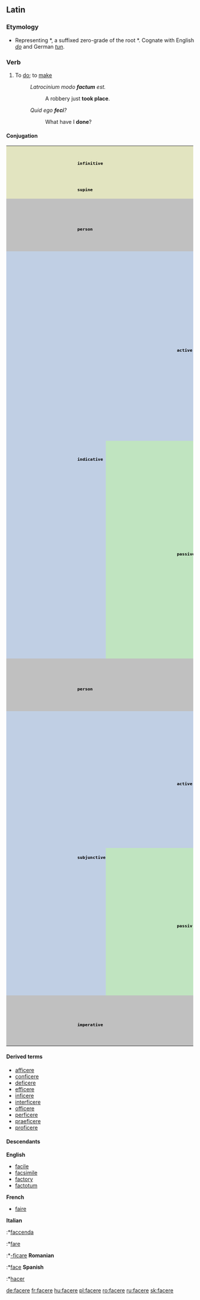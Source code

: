 ==Latin==

===Etymology===
*Representing {{PIE.|la}} *{{term||dʰh₁-k-}}, a suffixed zero-grade of the root *{{term||dʰeh₁-|put, arrange}}. Cognate with English ''[[do]]'' and German ''[[tun]]''.

===Verb===
{{la-verb|facio|faciō|facere|facere|feci|fēcī|factum|factum}}
#To [[do]]; to [[make]]
#:''Latrocinium modo '''factum''' est.'' 
#:: A robbery just '''took place'''.
#: ''Quid ego '''feci'''?'' 
#:: What have I '''done'''?

====Conjugation====
<table border="0" cellpadding="0" class="MsoNormalTable" 
            style="width: 98.74%; mso-cellspacing: 1.5pt; background: #F0F0F0; mso-yfti-tbllook: 1184" 
            width="98%">
            <tr style="mso-yfti-irow:0;mso-yfti-firstrow:yes">
                <td colspan="4" 
                    style="width: 40.58%; background: #E2E4C0; padding: .75pt .75pt .75pt .75pt" 
                    width="40%">
                    <p align="center" class="MsoNormal" style="margin-bottom:0cm;margin-bottom:.0001pt;
  text-align:center;line-height:normal">
                        <b>
                        <span style="font-size:10.0pt;
  font-family:&quot;Arial&quot;,&quot;sans-serif&quot;;mso-fareast-font-family:&quot;Times New Roman&quot;;
  color:black;mso-fareast-language:SV">infinitive</span></b></p>
                </td>
                <td colspan="5" style="width:58.6%;padding:.75pt .75pt .75pt .75pt" width="58%">
                    <p class="MsoNormal" style="margin-bottom:0cm;margin-bottom:.0001pt;line-height:
  normal">
                        <span style="font-size:10.0pt;font-family:&quot;Arial&quot;,&quot;sans-serif&quot;;
  mso-fareast-font-family:&quot;Times New Roman&quot;;color:black;mso-fareast-language:
  SV">facere</span></p>
                </td>
            </tr>
            <tr style="mso-yfti-irow:1">
                <td colspan="4" 
                    style="width: 40.58%; background: #E2E4C0; padding: .75pt .75pt .75pt .75pt" 
                    width="40%">
                    <p align="center" class="MsoNormal" style="margin-bottom:0cm;margin-bottom:.0001pt;
  text-align:center;line-height:normal">
                        <b>
                        <span style="font-size:10.0pt;
  font-family:&quot;Arial&quot;,&quot;sans-serif&quot;;mso-fareast-font-family:&quot;Times New Roman&quot;;
  color:black;mso-fareast-language:SV">supine</span></b></p>
                </td>
                <td colspan="5" style="width:58.6%;padding:.75pt .75pt .75pt .75pt" width="58%">
                    <p class="MsoNormal" style="margin-bottom:0cm;margin-bottom:.0001pt;line-height:
  normal">
                        <span style="font-size:10.0pt;font-family:&quot;Arial&quot;,&quot;sans-serif&quot;;
  mso-fareast-font-family:&quot;Times New Roman&quot;;color:black;mso-fareast-language:
  SV"><a href="http://en.wiktionary.org/wiki/facendo" title="facendo">
                        <span style="mso-bidi-font-size:11.0pt;color:#002BB8;text-decoration:none;
  text-underline:none">factum</span></a></span></p>
                </td>
            </tr>
            <tr style="mso-yfti-irow:2">
                <td colspan="3" rowspan="2" 
                    style="width: 31.94%; background: silver; padding: .75pt .75pt .75pt .75pt" 
                    width="31%">
                    <p align="center" class="MsoNormal" style="margin-bottom:0cm;margin-bottom:.0001pt;
  text-align:center;line-height:normal">
                        <b>
                        <span style="font-size:10.0pt;
  font-family:&quot;Arial&quot;,&quot;sans-serif&quot;;mso-fareast-font-family:&quot;Times New Roman&quot;;
  color:black;mso-fareast-language:SV">person</span></b></p>
                </td>
                <td colspan="3" 
                    style="width: 30.64%; background: silver; padding: .75pt .75pt .75pt .75pt" 
                    width="30%">
                    <p align="center" class="MsoNormal" style="margin-bottom:0cm;margin-bottom:.0001pt;
  text-align:center;line-height:normal">
                        <b>
                        <span style="font-size:10.0pt;
  font-family:&quot;Arial&quot;,&quot;sans-serif&quot;;mso-fareast-font-family:&quot;Times New Roman&quot;;
  color:black;mso-fareast-language:SV">singular</span></b></p>
                </td>
                <td colspan="3" 
                    style="width: 36.32%; background: silver; padding: .75pt .75pt .75pt .75pt" 
                    width="36%">
                    <p align="center" class="MsoNormal" style="margin-bottom:0cm;margin-bottom:.0001pt;
  text-align:center;line-height:normal">
                        <b>
                        <span style="font-size:10.0pt;
  font-family:&quot;Arial&quot;,&quot;sans-serif&quot;;mso-fareast-font-family:&quot;Times New Roman&quot;;
  color:black;mso-fareast-language:SV">plural</span></b></p>
                </td>
            </tr>
            <tr style="mso-yfti-irow:3">
                <td style="width: 8.38%; background: silver; padding: .75pt .75pt .75pt .75pt" 
                    width="8%">
                    <p align="center" class="MsoNormal" style="margin-bottom:0cm;margin-bottom:.0001pt;
  text-align:center;line-height:normal">
                        <b>
                        <span style="font-size:10.0pt;
  font-family:&quot;Arial&quot;,&quot;sans-serif&quot;;mso-fareast-font-family:&quot;Times New Roman&quot;;
  color:black;mso-fareast-language:SV">first</span></b></p>
                </td>
                <td style="width: 9.86%; background: silver; padding: .75pt .75pt .75pt .75pt" 
                    width="9%">
                    <p align="center" class="MsoNormal" style="margin-bottom:0cm;margin-bottom:.0001pt;
  text-align:center;line-height:normal">
                        <b>
                        <span style="font-size:10.0pt;
  font-family:&quot;Arial&quot;,&quot;sans-serif&quot;;mso-fareast-font-family:&quot;Times New Roman&quot;;
  color:black;mso-fareast-language:SV">second</span></b></p>
                </td>
                <td style="width: 11.86%; background: silver; padding: .75pt .75pt .75pt .75pt" 
                    width="11%">
                    <p align="center" class="MsoNormal" style="margin-bottom:0cm;margin-bottom:.0001pt;
  text-align:center;line-height:normal">
                        <b>
                        <span style="font-size:10.0pt;
  font-family:&quot;Arial&quot;,&quot;sans-serif&quot;;mso-fareast-font-family:&quot;Times New Roman&quot;;
  color:black;mso-fareast-language:SV">third</span></b></p>
                </td>
                <td style="width: 9.56%; background: silver; padding: .75pt .75pt .75pt .75pt" 
                    width="9%">
                    <p align="center" class="MsoNormal" style="margin-bottom:0cm;margin-bottom:.0001pt;
  text-align:center;line-height:normal">
                        <b>
                        <span style="font-size:10.0pt;
  font-family:&quot;Arial&quot;,&quot;sans-serif&quot;;mso-fareast-font-family:&quot;Times New Roman&quot;;
  color:black;mso-fareast-language:SV">first</span></b></p>
                </td>
                <td style="width: 9.56%; background: silver; padding: .75pt .75pt .75pt .75pt" 
                    width="9%">
                    <p align="center" class="MsoNormal" style="margin-bottom:0cm;margin-bottom:.0001pt;
  text-align:center;line-height:normal">
                        <b>
                        <span style="font-size:10.0pt;
  font-family:&quot;Arial&quot;,&quot;sans-serif&quot;;mso-fareast-font-family:&quot;Times New Roman&quot;;
  color:black;mso-fareast-language:SV">second</span></b></p>
                </td>
                <td style="width: 16.64%; background: silver; padding: .75pt .75pt .75pt .75pt" 
                    width="16%">
                    <p align="center" class="MsoNormal" style="margin-bottom:0cm;margin-bottom:.0001pt;
  text-align:center;line-height:normal">
                        <b>
                        <span style="font-size:10.0pt;
  font-family:&quot;Arial&quot;,&quot;sans-serif&quot;;mso-fareast-font-family:&quot;Times New Roman&quot;;
  color:black;mso-fareast-language:SV">third</span></b></p>
                </td>
            </tr>
            <tr style="mso-yfti-irow:4">
                <td rowspan="14" 
                    style="width: 10.38%; background: #C0CFE4; padding: .75pt .75pt .75pt .75pt" 
                    width="10%">
                    <p align="center" class="MsoNormal" style="margin-bottom:0cm;margin-bottom:.0001pt;
  text-align:center;line-height:normal">
                        <b>
                        <span style="font-size:10.0pt;
  font-family:&quot;Arial&quot;,&quot;sans-serif&quot;;mso-fareast-font-family:&quot;Times New Roman&quot;;
  color:black;mso-fareast-language:SV">indicative</span></b></p>
                </td>
                <td rowspan="7" 
                    style="width: 6.94%; background: #C0CFE4; padding: .75pt .75pt .75pt .75pt" 
                    width="6%">
                    <p align="center" class="MsoNormal" style="margin-bottom:0cm;margin-bottom:.0001pt;
  text-align:center;line-height:normal">
                        <b>
                        <span style="font-size:10.0pt;
  font-family:&quot;Arial&quot;,&quot;sans-serif&quot;;mso-fareast-font-family:&quot;Times New Roman&quot;;
  color:black;mso-fareast-language:SV">active</span></b></p>
                </td>
                <td style="width: 14.08%; background: #C0CFE4; padding: .75pt .75pt .75pt .75pt" 
                    width="14%">
                </td>
                <td style="width: 8.38%; background: #C0CFE4; padding: .75pt .75pt .75pt .75pt" 
                    width="8%">
                    <p align="center" class="MsoNormal" style="margin-bottom:0cm;margin-bottom:.0001pt;
  text-align:center;line-height:normal">
                        <b>
                        <span style="font-size:10.0pt;
  font-family:&quot;Arial&quot;,&quot;sans-serif&quot;;mso-fareast-font-family:&quot;Times New Roman&quot;;
  color:black;mso-fareast-language:SV">ego</span></b></p>
                </td>
                <td style="width: 9.86%; background: #C0CFE4; padding: .75pt .75pt .75pt .75pt" 
                    width="9%">
                    <p align="center" class="MsoNormal" style="margin-bottom:0cm;margin-bottom:.0001pt;
  text-align:center;line-height:normal">
                        <b>
                        <span style="font-size:10.0pt;
  font-family:&quot;Arial&quot;,&quot;sans-serif&quot;;mso-fareast-font-family:&quot;Times New Roman&quot;;
  color:black;mso-fareast-language:SV">tu</span></b></p>
                </td>
                <td style="width: 11.86%; background: #C0CFE4; padding: .75pt .75pt .75pt .75pt" 
                    width="11%">
                    <p align="center" class="MsoNormal" style="margin-bottom:0cm;margin-bottom:.0001pt;
  text-align:center;line-height:normal">
                        <b>
                        <span style="font-size:10.0pt;
  font-family:&quot;Arial&quot;,&quot;sans-serif&quot;;mso-fareast-font-family:&quot;Times New Roman&quot;;
  color:black;mso-fareast-language:SV">ille, illa, illud</span></b></p>
                </td>
                <td style="width: 9.56%; background: #C0CFE4; padding: .75pt .75pt .75pt .75pt" 
                    width="9%">
                    <p align="center" class="MsoNormal" style="margin-bottom:0cm;margin-bottom:.0001pt;
  text-align:center;line-height:normal">
                        <b>
                        <span style="font-size:10.0pt;
  font-family:&quot;Arial&quot;,&quot;sans-serif&quot;;mso-fareast-font-family:&quot;Times New Roman&quot;;
  color:black;mso-fareast-language:SV">nos</span></b></p>
                </td>
                <td style="background: #C0CFE4; padding: .75pt .75pt .75pt .75pt">
                    <p align="center" class="MsoNormal" style="margin-bottom:0cm;margin-bottom:.0001pt;
  text-align:center;line-height:normal">
                        <b>
                        <span style="font-size:10.0pt;
  font-family:&quot;Arial&quot;,&quot;sans-serif&quot;;mso-fareast-font-family:&quot;Times New Roman&quot;;
  color:black;mso-fareast-language:SV">vos</span></b></p>
                </td>
                <td style="background: #C0CFE4; padding: .75pt .75pt .75pt .75pt">
                    <p align="center" class="MsoNormal" style="margin-bottom:0cm;margin-bottom:.0001pt;
  text-align:center;line-height:normal">
                        <b style="mso-bidi-font-weight:normal">
                        <span style="font-size:10.0pt;font-family:&quot;Arial&quot;,&quot;sans-serif&quot;;color:black">
                        illī</span></b><b><span style="font-size:10.0pt;font-family:&quot;Arial&quot;,&quot;sans-serif&quot;;mso-fareast-font-family:
  &quot;Times New Roman&quot;;color:black;mso-fareast-language:SV">, illae, illa</span></b></p>
                </td>
            </tr>
            <tr style="mso-yfti-irow:5;height:36.0pt">
                <td style="width: 14.08%; background: #C0CFE4; padding: .75pt .75pt .75pt .75pt; height: 36.0pt" 
                    width="14%">
                    <p align="center" class="MsoNormal" style="margin-bottom:0cm;margin-bottom:.0001pt;
  text-align:center;line-height:normal">
                        <b>
                        <span style="font-size:10.0pt;
  font-family:&quot;Arial&quot;,&quot;sans-serif&quot;;mso-fareast-font-family:&quot;Times New Roman&quot;;
  color:black;mso-fareast-language:SV">present</span></b></p>
                </td>
                <td style="width:8.38%;padding:.75pt .75pt .75pt .75pt;height:
  36.0pt" width="8%">
                    <p class="MsoNormal">
                        <span style="font-size:10.0pt;line-height:115%;font-family:
  &quot;Arial&quot;,&quot;sans-serif&quot;;color:black">faciō</span></p>
                </td>
                <td style="width:9.86%;padding:.75pt .75pt .75pt .75pt;height:
  36.0pt" width="9%">
                    <p class="MsoNormal">
                        <span style="font-size:10.0pt;line-height:115%;font-family:
  &quot;Arial&quot;,&quot;sans-serif&quot;;color:black">facis</span></p>
                </td>
                <td style="width:11.86%;padding:.75pt .75pt .75pt .75pt;
  height:36.0pt" width="11%">
                    <p class="MsoNormal">
                        <span style="font-size:10.0pt;line-height:115%;font-family:
  &quot;Arial&quot;,&quot;sans-serif&quot;;color:black">facit</span></p>
                </td>
                <td style="width:9.56%;padding:.75pt .75pt .75pt .75pt;height:
  36.0pt" width="9%">
                    <p class="MsoNormal">
                        <span style="font-size:10.0pt;line-height:115%;font-family:
  &quot;Arial&quot;,&quot;sans-serif&quot;;color:black">facimus</span></p>
                </td>
                <td style="padding:.75pt .75pt .75pt .75pt;height:36.0pt">
                    <p class="MsoNormal">
                        <span style="font-size:10.0pt;line-height:115%;font-family:
  &quot;Arial&quot;,&quot;sans-serif&quot;;color:black">facitis</span></p>
                </td>
                <td style="padding:.75pt .75pt .75pt .75pt;height:36.0pt">
                    <p class="MsoNormal">
                        <span style="font-size:10.0pt;line-height:115%;font-family:
  &quot;Arial&quot;,&quot;sans-serif&quot;;color:black">faciunt</span></p>
                </td>
            </tr>
            <tr style="mso-yfti-irow:6;height:36.0pt">
                <td style="width: 14.08%; background: #C0CFE4; padding: .75pt .75pt .75pt .75pt; height: 36.0pt" 
                    width="14%">
                    <p align="center" class="MsoNormal" style="margin-bottom:0cm;margin-bottom:.0001pt;
  text-align:center;line-height:normal">
                        <b>
                        <span style="font-size:10.0pt;
  font-family:&quot;Arial&quot;,&quot;sans-serif&quot;;mso-fareast-font-family:&quot;Times New Roman&quot;;
  color:black;mso-fareast-language:SV">future</span></b></p>
                </td>
                <td style="width:8.38%;padding:.75pt .75pt .75pt .75pt;height:
  36.0pt" width="8%">
                    <p class="MsoNormal">
                        <span style="font-size:10.0pt;line-height:115%;font-family:
  &quot;Arial&quot;,&quot;sans-serif&quot;;color:black">faciam</span></p>
                </td>
                <td style="width:9.86%;padding:.75pt .75pt .75pt .75pt;height:
  36.0pt" width="9%">
                    <p class="MsoNormal">
                        <span style="font-size:10.0pt;line-height:115%;font-family:
  &quot;Arial&quot;,&quot;sans-serif&quot;;color:black">faciēs</span></p>
                </td>
                <td style="width:11.86%;padding:.75pt .75pt .75pt .75pt;
  height:36.0pt" width="11%">
                    <p class="MsoNormal">
                        <span style="font-size:10.0pt;line-height:115%;font-family:
  &quot;Arial&quot;,&quot;sans-serif&quot;;color:black">faciet</span></p>
                </td>
                <td style="width:9.56%;padding:.75pt .75pt .75pt .75pt;height:
  36.0pt" width="9%">
                    <p class="MsoNormal">
                        <span style="font-size:10.0pt;line-height:115%;font-family:
  &quot;Arial&quot;,&quot;sans-serif&quot;;color:black">faciēmus</span></p>
                </td>
                <td style="padding:.75pt .75pt .75pt .75pt;height:36.0pt">
                    <p class="MsoNormal">
                        <span style="font-size:10.0pt;line-height:115%;font-family:
  &quot;Arial&quot;,&quot;sans-serif&quot;;color:black">faciētis</span></p>
                </td>
                <td style="padding:.75pt .75pt .75pt .75pt;height:36.0pt">
                    <p class="MsoNormal">
                        <span style="font-size:10.0pt;line-height:115%;font-family:
  &quot;Arial&quot;,&quot;sans-serif&quot;;color:black">facient</span></p>
                </td>
            </tr>
            <tr style="mso-yfti-irow:7;height:36.0pt">
                <td style="width: 14.08%; background: #C0CFE4; padding: .75pt .75pt .75pt .75pt; height: 36.0pt" 
                    width="14%">
                    <p align="center" class="MsoNormal" style="margin-bottom:0cm;margin-bottom:.0001pt;
  text-align:center;line-height:normal">
                        <b>
                        <span style="font-size:10.0pt;
  font-family:&quot;Arial&quot;,&quot;sans-serif&quot;;mso-fareast-font-family:&quot;Times New Roman&quot;;
  color:black;mso-fareast-language:SV">imperfect</span></b></p>
                </td>
                <td style="width:8.38%;padding:.75pt .75pt .75pt .75pt;height:
  36.0pt" width="8%">
                    <p class="MsoNormal">
                        <span style="font-size:10.0pt;line-height:115%;font-family:
  &quot;Arial&quot;,&quot;sans-serif&quot;;color:black">faciēbam</span></p>
                </td>
                <td style="width:9.86%;padding:.75pt .75pt .75pt .75pt;height:
  36.0pt" width="9%">
                    <p class="MsoNormal">
                        <span style="font-size:10.0pt;line-height:115%;font-family:
  &quot;Arial&quot;,&quot;sans-serif&quot;;color:black">faciēbās</span></p>
                </td>
                <td style="width:11.86%;padding:.75pt .75pt .75pt .75pt;
  height:36.0pt" width="11%">
                    <p class="MsoNormal">
                        <span style="font-size:10.0pt;line-height:115%;font-family:
  &quot;Arial&quot;,&quot;sans-serif&quot;;color:black">faciēbat</span></p>
                </td>
                <td style="width:9.56%;padding:.75pt .75pt .75pt .75pt;height:
  36.0pt" width="9%">
                    <p class="MsoNormal">
                        <span style="font-size:10.0pt;line-height:115%;font-family:
  &quot;Arial&quot;,&quot;sans-serif&quot;;color:black">faciēbāmus</span></p>
                </td>
                <td style="padding:.75pt .75pt .75pt .75pt;height:36.0pt">
                    <p class="MsoNormal">
                        <span style="font-size:10.0pt;line-height:115%;font-family:
  &quot;Arial&quot;,&quot;sans-serif&quot;;color:black">faciēbātis</span></p>
                </td>
                <td style="padding:.75pt .75pt .75pt .75pt;height:36.0pt">
                    <p class="MsoNormal">
                        <span style="font-size:10.0pt;line-height:115%;font-family:
  &quot;Arial&quot;,&quot;sans-serif&quot;;color:black">faciēbant</span></p>
                </td>
            </tr>
            <tr style="mso-yfti-irow:8;height:36.0pt">
                <td style="width: 14.08%; background: #C0CFE4; padding: .75pt .75pt .75pt .75pt; height: 36.0pt" 
                    width="14%">
                    <p align="center" class="MsoNormal" style="margin-bottom:0cm;margin-bottom:.0001pt;
  text-align:center;line-height:normal">
                        <b>
                        <span style="font-size:10.0pt;
  font-family:&quot;Arial&quot;,&quot;sans-serif&quot;;mso-fareast-font-family:&quot;Times New Roman&quot;;
  color:black;mso-fareast-language:SV">perfect</span></b></p>
                </td>
                <td style="width:8.38%;padding:.75pt .75pt .75pt .75pt;height:
  36.0pt" width="8%">
                    <p class="MsoNormal">
                        <span style="font-size:10.0pt;line-height:115%;font-family:
  &quot;Arial&quot;,&quot;sans-serif&quot;;color:black">fēcī</span></p>
                </td>
                <td style="width:9.86%;padding:.75pt .75pt .75pt .75pt;height:
  36.0pt" width="9%">
                    <p class="MsoNormal">
                        <span style="font-size:10.0pt;line-height:115%;font-family:
  &quot;Arial&quot;,&quot;sans-serif&quot;;color:black">fēcistī</span></p>
                </td>
                <td style="width:11.86%;padding:.75pt .75pt .75pt .75pt;
  height:36.0pt" width="11%">
                    <p class="MsoNormal">
                        <span style="font-size:10.0pt;line-height:115%;font-family:
  &quot;Arial&quot;,&quot;sans-serif&quot;;color:black">fēcit</span></p>
                </td>
                <td style="width:9.56%;padding:.75pt .75pt .75pt .75pt;height:
  36.0pt" width="9%">
                    <p class="MsoNormal">
                        <span style="font-size:10.0pt;line-height:115%;font-family:
  &quot;Arial&quot;,&quot;sans-serif&quot;;color:black">fēcimus</span></p>
                </td>
                <td style="padding:.75pt .75pt .75pt .75pt;height:36.0pt">
                    <p class="MsoNormal">
                        <span style="font-size:10.0pt;line-height:115%;font-family:
  &quot;Arial&quot;,&quot;sans-serif&quot;;color:black">fēcistis</span></p>
                </td>
                <td style="padding:.75pt .75pt .75pt .75pt;height:36.0pt">
                    <p class="MsoNormal">
                        <span style="font-size:10.0pt;line-height:115%;font-family:
  &quot;Arial&quot;,&quot;sans-serif&quot;;color:black">fēcērunt</span></p>
                </td>
            </tr>
            <tr style="mso-yfti-irow:9;height:36.0pt">
                <td style="width: 14.08%; background: #C0CFE4; padding: .75pt .75pt .75pt .75pt; height: 36.0pt" 
                    width="14%">
                    <p align="center" class="MsoNormal" style="margin-bottom:0cm;margin-bottom:.0001pt;
  text-align:center;line-height:normal">
                        <b>
                        <span style="font-size:10.0pt;
  font-family:&quot;Arial&quot;,&quot;sans-serif&quot;;mso-fareast-font-family:&quot;Times New Roman&quot;;
  color:black;mso-fareast-language:SV">future perfect</span></b></p>
                </td>
                <td style="width:8.38%;padding:.75pt .75pt .75pt .75pt;height:
  36.0pt" width="8%">
                    <p class="MsoNormal">
                        <span style="font-size:10.0pt;line-height:115%;font-family:
  &quot;Arial&quot;,&quot;sans-serif&quot;;color:black">fēcerō</span></p>
                </td>
                <td style="width:9.86%;padding:.75pt .75pt .75pt .75pt;height:
  36.0pt" width="9%">
                    <p class="MsoNormal">
                        <span style="font-size:10.0pt;line-height:115%;font-family:
  &quot;Arial&quot;,&quot;sans-serif&quot;;color:black">fēceris</span></p>
                </td>
                <td style="width:11.86%;padding:.75pt .75pt .75pt .75pt;
  height:36.0pt" width="11%">
                    <p class="MsoNormal">
                        <span style="font-size:10.0pt;line-height:115%;font-family:
  &quot;Arial&quot;,&quot;sans-serif&quot;;color:black">fēcerit</span></p>
                </td>
                <td style="width:9.56%;padding:.75pt .75pt .75pt .75pt;height:
  36.0pt" width="9%">
                    <p class="MsoNormal">
                        <span style="font-size:10.0pt;line-height:115%;font-family:
  &quot;Arial&quot;,&quot;sans-serif&quot;;color:black">fēcerimus</span></p>
                </td>
                <td style="padding:.75pt .75pt .75pt .75pt;height:36.0pt">
                    <p class="MsoNormal">
                        <span style="font-size:10.0pt;line-height:115%;font-family:
  &quot;Arial&quot;,&quot;sans-serif&quot;;color:black">fēceritis</span></p>
                </td>
                <td style="padding:.75pt .75pt .75pt .75pt;height:36.0pt">
                    <p class="MsoNormal">
                        <span style="font-size:10.0pt;line-height:115%;font-family:
  &quot;Arial&quot;,&quot;sans-serif&quot;;color:black">fēcerint</span></p>
                </td>
            </tr>
            <tr style="mso-yfti-irow:10;height:36.0pt">
                <td style="width: 14.08%; background: #C0CFE4; padding: .75pt .75pt .75pt .75pt; height: 36.0pt" 
                    width="14%">
                    <p align="center" class="MsoNormal" style="margin-bottom:0cm;margin-bottom:.0001pt;
  text-align:center;line-height:normal">
                        <b>
                        <span style="font-size:10.0pt;
  font-family:&quot;Arial&quot;,&quot;sans-serif&quot;;mso-fareast-font-family:&quot;Times New Roman&quot;;
  color:black;mso-fareast-language:SV">pluperfect</span></b></p>
                </td>
                <td style="width:8.38%;padding:.75pt .75pt .75pt .75pt;height:
  36.0pt" width="8%">
                    <p class="MsoNormal">
                        <span style="font-size:10.0pt;line-height:115%;font-family:
  &quot;Arial&quot;,&quot;sans-serif&quot;;color:black">fēceram</span></p>
                </td>
                <td style="width:9.86%;padding:.75pt .75pt .75pt .75pt;height:
  36.0pt" width="9%">
                    <p class="MsoNormal">
                        <span style="font-size:10.0pt;line-height:115%;font-family:
  &quot;Arial&quot;,&quot;sans-serif&quot;;color:black">fēcerās</span></p>
                </td>
                <td style="width:11.86%;padding:.75pt .75pt .75pt .75pt;
  height:36.0pt" width="11%">
                    <p class="MsoNormal">
                        <span style="font-size:10.0pt;line-height:115%;font-family:
  &quot;Arial&quot;,&quot;sans-serif&quot;;color:black">fēcerat</span></p>
                </td>
                <td style="width:9.56%;padding:.75pt .75pt .75pt .75pt;height:
  36.0pt" width="9%">
                    <p class="MsoNormal">
                        <span style="font-size:10.0pt;line-height:115%;font-family:
  &quot;Arial&quot;,&quot;sans-serif&quot;;color:black">fēcerāmus</span></p>
                </td>
                <td style="padding:.75pt .75pt .75pt .75pt;height:36.0pt">
                    <p class="MsoNormal">
                        <span style="font-size:10.0pt;line-height:115%;font-family:
  &quot;Arial&quot;,&quot;sans-serif&quot;;color:black">fēcerātis</span></p>
                </td>
                <td style="padding:.75pt .75pt .75pt .75pt;height:36.0pt">
                    <p class="MsoNormal">
                        <span style="font-size:10.0pt;line-height:115%;font-family:
  &quot;Arial&quot;,&quot;sans-serif&quot;;color:black">fēcerant</span></p>
                </td>
            </tr>
            <tr style="mso-yfti-irow:11">
                <td rowspan="7" 
                    style="width: 6.94%; background: #C0E4C0; padding: .75pt .75pt .75pt .75pt" 
                    width="6%">
                    <p align="center" class="MsoNormal" style="margin-bottom:0cm;margin-bottom:.0001pt;
  text-align:center;line-height:normal">
                        <b>
                        <span style="font-size:10.0pt;
  font-family:&quot;Arial&quot;,&quot;sans-serif&quot;;mso-fareast-font-family:&quot;Times New Roman&quot;;
  color:black;mso-fareast-language:SV">passive</span></b></p>
                </td>
                <td style="width: 14.08%; background: #C0E4C0; padding: .75pt .75pt .75pt .75pt" 
                    width="14%">
                </td>
                <td style="width: 8.38%; background: #C0E4C0; padding: .75pt .75pt .75pt .75pt" 
                    width="8%">
                    <p align="center" class="MsoNormal" style="margin-bottom:0cm;margin-bottom:.0001pt;
  text-align:center;line-height:normal">
                        <b>
                        <span style="font-size:10.0pt;
  font-family:&quot;Arial&quot;,&quot;sans-serif&quot;;mso-fareast-font-family:&quot;Times New Roman&quot;;
  color:black;mso-fareast-language:SV">ego</span></b></p>
                </td>
                <td style="width: 9.86%; background: #C0E4C0; padding: .75pt .75pt .75pt .75pt" 
                    width="9%">
                    <p align="center" class="MsoNormal" style="margin-bottom:0cm;margin-bottom:.0001pt;
  text-align:center;line-height:normal">
                        <b>
                        <span style="font-size:10.0pt;
  font-family:&quot;Arial&quot;,&quot;sans-serif&quot;;mso-fareast-font-family:&quot;Times New Roman&quot;;
  color:black;mso-fareast-language:SV">tu</span></b></p>
                </td>
                <td style="width: 11.86%; background: #C0E4C0; padding: .75pt .75pt .75pt .75pt" 
                    width="11%">
                    <p align="center" class="MsoNormal" style="margin-bottom:0cm;margin-bottom:.0001pt;
  text-align:center;line-height:normal">
                        <b>
                        <span style="font-size:10.0pt;
  font-family:&quot;Arial&quot;,&quot;sans-serif&quot;;mso-fareast-font-family:&quot;Times New Roman&quot;;
  color:black;mso-fareast-language:SV">ille, illa, illud</span></b></p>
                </td>
                <td style="width: 9.56%; background: #C0E4C0; padding: .75pt .75pt .75pt .75pt" 
                    width="9%">
                    <p align="center" class="MsoNormal" style="margin-bottom:0cm;margin-bottom:.0001pt;
  text-align:center;line-height:normal">
                        <b>
                        <span style="font-size:10.0pt;
  font-family:&quot;Arial&quot;,&quot;sans-serif&quot;;mso-fareast-font-family:&quot;Times New Roman&quot;;
  color:black;mso-fareast-language:SV">nos</span></b></p>
                </td>
                <td style="background: #C0E4C0; padding: .75pt .75pt .75pt .75pt">
                    <p align="center" class="MsoNormal" style="margin-bottom:0cm;margin-bottom:.0001pt;
  text-align:center;line-height:normal">
                        <b>
                        <span style="font-size:10.0pt;
  font-family:&quot;Arial&quot;,&quot;sans-serif&quot;;mso-fareast-font-family:&quot;Times New Roman&quot;;
  color:black;mso-fareast-language:SV">vos</span></b></p>
                </td>
                <td style="background: #C0E4C0; padding: .75pt .75pt .75pt .75pt">
                    <p align="center" class="MsoNormal" style="margin-bottom:0cm;margin-bottom:.0001pt;
  text-align:center;line-height:normal">
                        <b style="mso-bidi-font-weight:normal">
                        <span style="font-size:10.0pt;font-family:&quot;Arial&quot;,&quot;sans-serif&quot;;color:black">
                        illī</span></b><b><span style="font-size:10.0pt;font-family:&quot;Arial&quot;,&quot;sans-serif&quot;;mso-fareast-font-family:
  &quot;Times New Roman&quot;;color:black;mso-fareast-language:SV">, illae, illa</span></b></p>
                </td>
            </tr>
            <tr style="mso-yfti-irow:12;height:36.0pt">
                <td style="width: 14.08%; background: #C0E4C0; padding: .75pt .75pt .75pt .75pt; height: 36.0pt" 
                    width="14%">
                    <p align="center" class="MsoNormal" style="text-align:center">
                        <b>
                        <span style="font-size:10.0pt;line-height:115%;font-family:&quot;Arial&quot;,&quot;sans-serif&quot;;
  color:black;mso-bidi-font-style:italic">present</span><span style="font-size:10.0pt;line-height:115%;font-family:&quot;Arial&quot;,&quot;sans-serif&quot;;
  color:black"></span></b></p>
                </td>
                <td style="width:8.38%;padding:.75pt .75pt .75pt .75pt;height:
  36.0pt" width="8%">
                    <p class="MsoNormal">
                        <span style="font-size:10.0pt;line-height:115%;font-family:
  &quot;Arial&quot;,&quot;sans-serif&quot;;color:black">facior</span></p>
                </td>
                <td style="width:9.86%;padding:.75pt .75pt .75pt .75pt;height:
  36.0pt" width="9%">
                    <p class="MsoNormal">
                        <span style="font-size:10.0pt;line-height:115%;font-family:
  &quot;Arial&quot;,&quot;sans-serif&quot;;color:black">faceris</span></p>
                </td>
                <td style="width:11.86%;padding:.75pt .75pt .75pt .75pt;
  height:36.0pt" width="11%">
                    <p class="MsoNormal">
                        <span style="font-size:10.0pt;line-height:115%;font-family:
  &quot;Arial&quot;,&quot;sans-serif&quot;;color:black">facitur</span></p>
                </td>
                <td style="width:9.56%;padding:.75pt .75pt .75pt .75pt;height:
  36.0pt" width="9%">
                    <p class="MsoNormal">
                        <span style="font-size:10.0pt;line-height:115%;font-family:
  &quot;Arial&quot;,&quot;sans-serif&quot;;color:black">facimur</span></p>
                </td>
                <td style="padding:.75pt .75pt .75pt .75pt;height:36.0pt">
                    <p class="MsoNormal">
                        <span style="font-size:10.0pt;line-height:115%;font-family:
  &quot;Arial&quot;,&quot;sans-serif&quot;;color:black">faciminī</span></p>
                </td>
                <td style="padding:.75pt .75pt .75pt .75pt;height:36.0pt">
                    <p class="MsoNormal">
                        <span style="font-size:10.0pt;line-height:115%;font-family:
  &quot;Arial&quot;,&quot;sans-serif&quot;;color:black">faciuntur</span></p>
                </td>
            </tr>
            <tr style="mso-yfti-irow:13;height:36.0pt">
                <td style="width: 14.08%; background: #C0E4C0; padding: .75pt .75pt .75pt .75pt; height: 36.0pt" 
                    width="14%">
                    <p align="center" class="MsoNormal" style="text-align:center">
                        <b>
                        <span style="font-size:10.0pt;line-height:115%;font-family:&quot;Arial&quot;,&quot;sans-serif&quot;;
  color:black;mso-bidi-font-style:italic">future</span><span style="font-size:10.0pt;line-height:115%;font-family:&quot;Arial&quot;,&quot;sans-serif&quot;;
  color:black"></span></b></p>
                </td>
                <td style="width:8.38%;padding:.75pt .75pt .75pt .75pt;height:
  36.0pt" width="8%">
                    <p class="MsoNormal">
                        <span style="font-size:10.0pt;line-height:115%;font-family:
  &quot;Arial&quot;,&quot;sans-serif&quot;;color:black">faciar</span></p>
                </td>
                <td style="width:9.86%;padding:.75pt .75pt .75pt .75pt;height:
  36.0pt" width="9%">
                    <p class="MsoNormal">
                        <span style="font-size:10.0pt;line-height:115%;font-family:
  &quot;Arial&quot;,&quot;sans-serif&quot;;color:black">faciēris</span></p>
                </td>
                <td style="width:11.86%;padding:.75pt .75pt .75pt .75pt;
  height:36.0pt" width="11%">
                    <p class="MsoNormal">
                        <span style="font-size:10.0pt;line-height:115%;font-family:
  &quot;Arial&quot;,&quot;sans-serif&quot;;color:black">faciētur</span></p>
                </td>
                <td style="width:9.56%;padding:.75pt .75pt .75pt .75pt;height:
  36.0pt" width="9%">
                    <p class="MsoNormal">
                        <span style="font-size:10.0pt;line-height:115%;font-family:
  &quot;Arial&quot;,&quot;sans-serif&quot;;color:black">faciēmur</span></p>
                </td>
                <td style="padding:.75pt .75pt .75pt .75pt;height:36.0pt">
                    <p class="MsoNormal">
                        <span style="font-size:10.0pt;line-height:115%;font-family:
  &quot;Arial&quot;,&quot;sans-serif&quot;;color:black">faciēminī</span></p>
                </td>
                <td style="padding:.75pt .75pt .75pt .75pt;height:36.0pt">
                    <p class="MsoNormal">
                        <span style="font-size:10.0pt;line-height:115%;font-family:
  &quot;Arial&quot;,&quot;sans-serif&quot;;color:black">facientur</span></p>
                </td>
            </tr>
            <tr style="mso-yfti-irow:14;height:36.0pt">
                <td style="width: 14.08%; background: #C0E4C0; padding: .75pt .75pt .75pt .75pt; height: 36.0pt" 
                    width="14%">
                    <p align="center" class="MsoNormal" style="text-align:center">
                        <b>
                        <span style="font-size:10.0pt;line-height:115%;font-family:&quot;Arial&quot;,&quot;sans-serif&quot;;
  color:black;mso-bidi-font-style:italic">imperfect</span><span style="font-size:10.0pt;line-height:115%;font-family:&quot;Arial&quot;,&quot;sans-serif&quot;;
  color:black"></span></b></p>
                </td>
                <td style="width:8.38%;padding:.75pt .75pt .75pt .75pt;height:
  36.0pt" width="8%">
                    <p class="MsoNormal">
                        <span style="font-size:10.0pt;line-height:115%;font-family:
  &quot;Arial&quot;,&quot;sans-serif&quot;;color:black">faciēbar</span></p>
                </td>
                <td style="width:9.86%;padding:.75pt .75pt .75pt .75pt;height:
  36.0pt" width="9%">
                    <p class="MsoNormal">
                        <span style="font-size:10.0pt;line-height:115%;font-family:
  &quot;Arial&quot;,&quot;sans-serif&quot;;color:black">faciēbāris</span></p>
                </td>
                <td style="width:11.86%;padding:.75pt .75pt .75pt .75pt;
  height:36.0pt" width="11%">
                    <p class="MsoNormal">
                        <span style="font-size:10.0pt;line-height:115%;font-family:
  &quot;Arial&quot;,&quot;sans-serif&quot;;color:black">faciēbātur</span></p>
                </td>
                <td style="width:9.56%;padding:.75pt .75pt .75pt .75pt;height:
  36.0pt" width="9%">
                    <p class="MsoNormal">
                        <span style="font-size:10.0pt;line-height:115%;font-family:
  &quot;Arial&quot;,&quot;sans-serif&quot;;color:black">faciēbāmur</span></p>
                </td>
                <td style="padding:.75pt .75pt .75pt .75pt;height:36.0pt">
                    <p class="MsoNormal">
                        <span style="font-size:10.0pt;line-height:115%;font-family:
  &quot;Arial&quot;,&quot;sans-serif&quot;;color:black">faciēbāminī</span></p>
                </td>
                <td style="padding:.75pt .75pt .75pt .75pt;height:36.0pt">
                    <p class="MsoNormal">
                        <span style="font-size:10.0pt;line-height:115%;font-family:
  &quot;Arial&quot;,&quot;sans-serif&quot;;color:black">faciēbantur</span></p>
                </td>
            </tr>
            <tr style="mso-yfti-irow:15;height:36.0pt">
                <td style="width: 14.08%; background: #C0E4C0; padding: .75pt .75pt .75pt .75pt; height: 36.0pt" 
                    width="14%">
                    <p align="center" class="MsoNormal" style="text-align:center">
                        <b>
                        <span style="font-size:10.0pt;line-height:115%;font-family:&quot;Arial&quot;,&quot;sans-serif&quot;;
  color:black;mso-bidi-font-style:italic">perfect</span><span style="font-size:10.0pt;line-height:115%;font-family:&quot;Arial&quot;,&quot;sans-serif&quot;;
  color:black"></span></b></p>
                </td>
                <td style="width:8.38%;padding:.75pt .75pt .75pt .75pt;height:
  36.0pt" width="8%">
                    <p class="MsoNormal">
                        <span style="font-size:10.0pt;line-height:115%;font-family:
  &quot;Arial&quot;,&quot;sans-serif&quot;;color:black">factus</span><sup><span style="font-size:
  10.0pt;line-height:115%;font-family:&quot;Arial&quot;,&quot;sans-serif&quot;;color:red">1</span></sup><span style="font-size:10.0pt;line-height:115%;font-family:&quot;Arial&quot;,&quot;sans-serif&quot;;
  color:black"><br />
                        sum</span></p>
                </td>
                <td style="width:9.86%;padding:.75pt .75pt .75pt .75pt;height:
  36.0pt" width="9%">
                    <p class="MsoNormal">
                        <span style="font-size:10.0pt;line-height:115%;font-family:
  &quot;Arial&quot;,&quot;sans-serif&quot;;color:black">factus</span><sup><span style="font-size:
  10.0pt;line-height:115%;font-family:&quot;Arial&quot;,&quot;sans-serif&quot;;color:red">1</span></sup><span style="font-size:10.0pt;line-height:115%;font-family:&quot;Arial&quot;,&quot;sans-serif&quot;;
  color:black"><br />
                        es</span></p>
                </td>
                <td style="width:11.86%;padding:.75pt .75pt .75pt .75pt;
  height:36.0pt" width="11%">
                    <p class="MsoNormal">
                        <span style="font-size:10.0pt;line-height:115%;font-family:
  &quot;Arial&quot;,&quot;sans-serif&quot;;color:black">factus</span><sup><span style="font-size:
  10.0pt;line-height:115%;font-family:&quot;Arial&quot;,&quot;sans-serif&quot;;color:red">1</span></sup><span style="font-size:10.0pt;line-height:115%;font-family:&quot;Arial&quot;,&quot;sans-serif&quot;;
  color:black"><br />
                        est</span></p>
                </td>
                <td style="width:9.56%;padding:.75pt .75pt .75pt .75pt;height:
  36.0pt" width="9%">
                    <p class="MsoNormal">
                        <span style="font-size:10.0pt;line-height:115%;font-family:
  &quot;Arial&quot;,&quot;sans-serif&quot;;color:black">factī </span><sup>
                        <span style="font-size:
  10.0pt;line-height:115%;font-family:&quot;Arial&quot;,&quot;sans-serif&quot;;color:red">2</span></sup><span style="font-size:10.0pt;line-height:115%;font-family:&quot;Arial&quot;,&quot;sans-serif&quot;;
  color:black"><br />
                        sumus</span></p>
                </td>
                <td style="padding:.75pt .75pt .75pt .75pt;height:36.0pt">
                    <p class="MsoNormal">
                        <span style="font-size:10.0pt;line-height:115%;font-family:
  &quot;Arial&quot;,&quot;sans-serif&quot;;color:black">factī </span><sup>
                        <span style="font-size:
  10.0pt;line-height:115%;font-family:&quot;Arial&quot;,&quot;sans-serif&quot;;color:red">2</span></sup><span style="font-size:10.0pt;line-height:115%;font-family:&quot;Arial&quot;,&quot;sans-serif&quot;;
  color:black"><br />
                        estis</span></p>
                </td>
                <td style="padding:.75pt .75pt .75pt .75pt;height:36.0pt">
                    <p class="MsoNormal">
                        <span style="font-size:10.0pt;line-height:115%;font-family:
  &quot;Arial&quot;,&quot;sans-serif&quot;;color:black">factī </span><sup>
                        <span style="font-size:
  10.0pt;line-height:115%;font-family:&quot;Arial&quot;,&quot;sans-serif&quot;;color:red">2</span></sup><span style="font-size:10.0pt;line-height:115%;font-family:&quot;Arial&quot;,&quot;sans-serif&quot;;
  color:black"><br />
                        sunt</span></p>
                </td>
            </tr>
            <tr style="mso-yfti-irow:16;height:36.0pt">
                <td style="width: 14.08%; background: #C0E4C0; padding: .75pt .75pt .75pt .75pt; height: 36.0pt" 
                    width="14%">
                    <p align="center" class="MsoNormal" style="text-align:center">
                        <b>
                        <span style="font-size:10.0pt;line-height:115%;font-family:&quot;Arial&quot;,&quot;sans-serif&quot;;
  color:black;mso-bidi-font-style:italic">future perfect</span><span style="font-size:10.0pt;line-height:115%;font-family:&quot;Arial&quot;,&quot;sans-serif&quot;;
  color:black"></span></b></p>
                </td>
                <td style="width:8.38%;padding:.75pt .75pt .75pt .75pt;height:
  36.0pt" width="8%">
                    <p class="MsoNormal">
                        <span style="font-size:10.0pt;line-height:115%;font-family:
  &quot;Arial&quot;,&quot;sans-serif&quot;;color:black">factus</span><sup><span style="font-size:
  10.0pt;line-height:115%;font-family:&quot;Arial&quot;,&quot;sans-serif&quot;;color:red">1</span></sup><span style="font-size:10.0pt;line-height:115%;font-family:&quot;Arial&quot;,&quot;sans-serif&quot;;
  color:black"><br />
                        erō</span></p>
                </td>
                <td style="width:9.86%;padding:.75pt .75pt .75pt .75pt;height:
  36.0pt" width="9%">
                    <p class="MsoNormal">
                        <span style="font-size:10.0pt;line-height:115%;font-family:
  &quot;Arial&quot;,&quot;sans-serif&quot;;color:black">factus</span><sup><span style="font-size:
  10.0pt;line-height:115%;font-family:&quot;Arial&quot;,&quot;sans-serif&quot;;color:red">1</span></sup><span style="font-size:10.0pt;line-height:115%;font-family:&quot;Arial&quot;,&quot;sans-serif&quot;;
  color:black"><br />
                        eris</span></p>
                </td>
                <td style="width:11.86%;padding:.75pt .75pt .75pt .75pt;
  height:36.0pt" width="11%">
                    <p class="MsoNormal">
                        <span style="font-size:10.0pt;line-height:115%;font-family:
  &quot;Arial&quot;,&quot;sans-serif&quot;;color:black">factus</span><sup><span style="font-size:
  10.0pt;line-height:115%;font-family:&quot;Arial&quot;,&quot;sans-serif&quot;;color:red">1</span></sup><span style="font-size:10.0pt;line-height:115%;font-family:&quot;Arial&quot;,&quot;sans-serif&quot;;
  color:black"><br />
                        erit</span></p>
                </td>
                <td style="width:9.56%;padding:.75pt .75pt .75pt .75pt;height:
  36.0pt" width="9%">
                    <p class="MsoNormal">
                        <span style="font-size:10.0pt;line-height:115%;font-family:
  &quot;Arial&quot;,&quot;sans-serif&quot;;color:black">factī </span><sup>
                        <span style="font-size:
  10.0pt;line-height:115%;font-family:&quot;Arial&quot;,&quot;sans-serif&quot;;color:red">2</span></sup><span style="font-size:10.0pt;line-height:115%;font-family:&quot;Arial&quot;,&quot;sans-serif&quot;;
  color:black"><br />
                        erimus</span></p>
                </td>
                <td style="padding:.75pt .75pt .75pt .75pt;height:36.0pt">
                    <p class="MsoNormal">
                        <span style="font-size:10.0pt;line-height:115%;font-family:
  &quot;Arial&quot;,&quot;sans-serif&quot;;color:black">factī </span><sup>
                        <span style="font-size:
  10.0pt;line-height:115%;font-family:&quot;Arial&quot;,&quot;sans-serif&quot;;color:red">2</span></sup><span style="font-size:10.0pt;line-height:115%;font-family:&quot;Arial&quot;,&quot;sans-serif&quot;;
  color:black"><br />
                        eritis</span></p>
                </td>
                <td style="padding:.75pt .75pt .75pt .75pt;height:36.0pt">
                    <p class="MsoNormal">
                        <span style="font-size:10.0pt;line-height:115%;font-family:
  &quot;Arial&quot;,&quot;sans-serif&quot;;color:black">factī </span><sup>
                        <span style="font-size:
  10.0pt;line-height:115%;font-family:&quot;Arial&quot;,&quot;sans-serif&quot;;color:red">2</span></sup><span style="font-size:10.0pt;line-height:115%;font-family:&quot;Arial&quot;,&quot;sans-serif&quot;;
  color:black"><br />
                        erunt</span></p>
                </td>
            </tr>
            <tr style="mso-yfti-irow:17;height:36.0pt">
                <td style="width: 14.08%; background: #C0E4C0; padding: .75pt .75pt .75pt .75pt; height: 36.0pt" 
                    width="14%">
                    <p align="center" class="MsoNormal" style="text-align:center">
                        <b>
                        <span style="font-size:10.0pt;line-height:115%;font-family:&quot;Arial&quot;,&quot;sans-serif&quot;;
  color:black;mso-bidi-font-style:italic">pluperfect</span><span style="font-size:10.0pt;line-height:115%;font-family:&quot;Arial&quot;,&quot;sans-serif&quot;;
  color:black"></span></b></p>
                </td>
                <td style="width:8.38%;padding:.75pt .75pt .75pt .75pt;height:
  36.0pt" width="8%">
                    <p class="MsoNormal">
                        <span style="font-size:10.0pt;line-height:115%;font-family:
  &quot;Arial&quot;,&quot;sans-serif&quot;;color:black">factus</span><sup><span style="font-size:
  10.0pt;line-height:115%;font-family:&quot;Arial&quot;,&quot;sans-serif&quot;;color:red">1</span></sup><span style="font-size:10.0pt;line-height:115%;font-family:&quot;Arial&quot;,&quot;sans-serif&quot;;
  color:black"><br />
                        eram</span></p>
                </td>
                <td style="width:9.86%;padding:.75pt .75pt .75pt .75pt;height:
  36.0pt" width="9%">
                    <p class="MsoNormal">
                        <span style="font-size:10.0pt;line-height:115%;font-family:
  &quot;Arial&quot;,&quot;sans-serif&quot;;color:black">factus</span><sup><span style="font-size:
  10.0pt;line-height:115%;font-family:&quot;Arial&quot;,&quot;sans-serif&quot;;color:red">1</span></sup><span style="font-size:10.0pt;line-height:115%;font-family:&quot;Arial&quot;,&quot;sans-serif&quot;;
  color:black"><br />
                        erās</span></p>
                </td>
                <td style="width:11.86%;padding:.75pt .75pt .75pt .75pt;
  height:36.0pt" width="11%">
                    <p class="MsoNormal">
                        <span style="font-size:10.0pt;line-height:115%;font-family:
  &quot;Arial&quot;,&quot;sans-serif&quot;;color:black">factus</span><sup><span style="font-size:
  10.0pt;line-height:115%;font-family:&quot;Arial&quot;,&quot;sans-serif&quot;;color:red">1</span></sup><span style="font-size:10.0pt;line-height:115%;font-family:&quot;Arial&quot;,&quot;sans-serif&quot;;
  color:black"><br />
                        erat</span></p>
                </td>
                <td style="width:9.56%;padding:.75pt .75pt .75pt .75pt;height:
  36.0pt" width="9%">
                    <p class="MsoNormal">
                        <span style="font-size:10.0pt;line-height:115%;font-family:
  &quot;Arial&quot;,&quot;sans-serif&quot;;color:black">factī </span><sup>
                        <span style="font-size:
  10.0pt;line-height:115%;font-family:&quot;Arial&quot;,&quot;sans-serif&quot;;color:red">2</span></sup><span style="font-size:10.0pt;line-height:115%;font-family:&quot;Arial&quot;,&quot;sans-serif&quot;;
  color:black"><br />
                        erāmus</span></p>
                </td>
                <td style="padding:.75pt .75pt .75pt .75pt;height:36.0pt">
                    <p class="MsoNormal">
                        <span style="font-size:10.0pt;line-height:115%;font-family:
  &quot;Arial&quot;,&quot;sans-serif&quot;;color:black">factī </span><sup>
                        <span style="font-size:
  10.0pt;line-height:115%;font-family:&quot;Arial&quot;,&quot;sans-serif&quot;;color:red">2</span></sup><span style="font-size:10.0pt;line-height:115%;font-family:&quot;Arial&quot;,&quot;sans-serif&quot;;
  color:black"><br />
                        erātis</span></p>
                </td>
                <td style="padding:.75pt .75pt .75pt .75pt;height:36.0pt">
                    <p class="MsoNormal">
                        <span style="font-size:10.0pt;line-height:115%;font-family:
  &quot;Arial&quot;,&quot;sans-serif&quot;;color:black">factī </span><sup>
                        <span style="font-size:
  10.0pt;line-height:115%;font-family:&quot;Arial&quot;,&quot;sans-serif&quot;;color:red">2</span></sup><span style="font-size:10.0pt;line-height:115%;font-family:&quot;Arial&quot;,&quot;sans-serif&quot;;
  color:black"><br />
                        erant</span></p>
                </td>
            </tr>
            <tr style="mso-yfti-irow:18">
                <td colspan="3" rowspan="2" 
                    style="width: 31.94%; background: silver; padding: .75pt .75pt .75pt .75pt" 
                    width="31%">
                    <p align="center" class="MsoNormal" style="margin-bottom:0cm;margin-bottom:.0001pt;
  text-align:center;line-height:normal">
                        <b>
                        <span style="font-size:10.0pt;
  font-family:&quot;Arial&quot;,&quot;sans-serif&quot;;mso-fareast-font-family:&quot;Times New Roman&quot;;
  color:black;mso-fareast-language:SV">person</span></b></p>
                </td>
                <td colspan="3" 
                    style="width: 30.64%; background: silver; padding: .75pt .75pt .75pt .75pt" 
                    width="30%">
                    <p align="center" class="MsoNormal" style="margin-bottom:0cm;margin-bottom:.0001pt;
  text-align:center;line-height:normal">
                        <b>
                        <span style="font-size:10.0pt;
  font-family:&quot;Arial&quot;,&quot;sans-serif&quot;;mso-fareast-font-family:&quot;Times New Roman&quot;;
  color:black;mso-fareast-language:SV">singular</span></b></p>
                </td>
                <td colspan="3" 
                    style="width: 36.32%; background: silver; padding: .75pt .75pt .75pt .75pt" 
                    width="36%">
                    <p align="center" class="MsoNormal" style="margin-bottom:0cm;margin-bottom:.0001pt;
  text-align:center;line-height:normal">
                        <b>
                        <span style="font-size:10.0pt;
  font-family:&quot;Arial&quot;,&quot;sans-serif&quot;;mso-fareast-font-family:&quot;Times New Roman&quot;;
  color:black;mso-fareast-language:SV">plural</span></b></p>
                </td>
            </tr>
            <tr style="mso-yfti-irow:19">
                <td style="width: 8.38%; background: silver; padding: .75pt .75pt .75pt .75pt" 
                    width="8%">
                    <p align="center" class="MsoNormal" style="margin-bottom:0cm;margin-bottom:.0001pt;
  text-align:center;line-height:normal">
                        <b>
                        <span style="font-size:10.0pt;
  font-family:&quot;Arial&quot;,&quot;sans-serif&quot;;mso-fareast-font-family:&quot;Times New Roman&quot;;
  color:black;mso-fareast-language:SV">first</span></b></p>
                </td>
                <td style="width: 9.86%; background: silver; padding: .75pt .75pt .75pt .75pt" 
                    width="9%">
                    <p align="center" class="MsoNormal" style="margin-bottom:0cm;margin-bottom:.0001pt;
  text-align:center;line-height:normal">
                        <b>
                        <span style="font-size:10.0pt;
  font-family:&quot;Arial&quot;,&quot;sans-serif&quot;;mso-fareast-font-family:&quot;Times New Roman&quot;;
  color:black;mso-fareast-language:SV">second</span></b></p>
                </td>
                <td style="width: 11.86%; background: silver; padding: .75pt .75pt .75pt .75pt" 
                    width="11%">
                    <p align="center" class="MsoNormal" style="margin-bottom:0cm;margin-bottom:.0001pt;
  text-align:center;line-height:normal">
                        <b>
                        <span style="font-size:10.0pt;
  font-family:&quot;Arial&quot;,&quot;sans-serif&quot;;mso-fareast-font-family:&quot;Times New Roman&quot;;
  color:black;mso-fareast-language:SV">third</span></b></p>
                </td>
                <td style="width: 9.56%; background: silver; padding: .75pt .75pt .75pt .75pt" 
                    width="9%">
                    <p align="center" class="MsoNormal" style="margin-bottom:0cm;margin-bottom:.0001pt;
  text-align:center;line-height:normal">
                        <b>
                        <span style="font-size:10.0pt;
  font-family:&quot;Arial&quot;,&quot;sans-serif&quot;;mso-fareast-font-family:&quot;Times New Roman&quot;;
  color:black;mso-fareast-language:SV">first</span></b></p>
                </td>
                <td style="width: 9.56%; background: silver; padding: .75pt .75pt .75pt .75pt" 
                    width="9%">
                    <p align="center" class="MsoNormal" style="margin-bottom:0cm;margin-bottom:.0001pt;
  text-align:center;line-height:normal">
                        <b>
                        <span style="font-size:10.0pt;
  font-family:&quot;Arial&quot;,&quot;sans-serif&quot;;mso-fareast-font-family:&quot;Times New Roman&quot;;
  color:black;mso-fareast-language:SV">second</span></b></p>
                </td>
                <td style="width: 16.64%; background: silver; padding: .75pt .75pt .75pt .75pt" 
                    width="16%">
                    <p align="center" class="MsoNormal" style="margin-bottom:0cm;margin-bottom:.0001pt;
  text-align:center;line-height:normal">
                        <b>
                        <span style="font-size:10.0pt;
  font-family:&quot;Arial&quot;,&quot;sans-serif&quot;;mso-fareast-font-family:&quot;Times New Roman&quot;;
  color:black;mso-fareast-language:SV">third</span></b></p>
                </td>
            </tr>
            <tr style="mso-yfti-irow:20">
                <td rowspan="10" 
                    style="width: 10.38%; background: #C0CFE4; padding: .75pt .75pt .75pt .75pt" 
                    width="10%">
                    <p align="center" class="MsoNormal" style="margin-bottom:0cm;margin-bottom:.0001pt;
  text-align:center;line-height:normal">
                        <b>
                        <span style="font-size:10.0pt;
  font-family:&quot;Arial&quot;,&quot;sans-serif&quot;;mso-fareast-font-family:&quot;Times New Roman&quot;;
  color:black;mso-fareast-language:SV">subjunctive</span></b></p>
                </td>
                <td rowspan="5" 
                    style="width: 6.94%; background: #C0CFE4; padding: .75pt .75pt .75pt .75pt" 
                    width="6%">
                    <p align="center" class="MsoNormal" style="margin-bottom:0cm;margin-bottom:.0001pt;
  text-align:center;line-height:normal">
                        <b>
                        <span style="font-size:10.0pt;
  font-family:&quot;Arial&quot;,&quot;sans-serif&quot;;mso-fareast-font-family:&quot;Times New Roman&quot;;
  color:black;mso-fareast-language:SV">active</span></b></p>
                </td>
                <td style="width: 14.08%; background: #C0CFE4; padding: .75pt .75pt .75pt .75pt" 
                    width="14%">
                </td>
                <td style="width: 8.38%; background: #C0CFE4; padding: .75pt .75pt .75pt .75pt" 
                    width="8%">
                    <p align="center" class="MsoNormal" style="margin-bottom:0cm;margin-bottom:.0001pt;
  text-align:center;line-height:normal">
                        <b>
                        <span style="font-size:10.0pt;
  font-family:&quot;Arial&quot;,&quot;sans-serif&quot;;mso-fareast-font-family:&quot;Times New Roman&quot;;
  color:black;mso-fareast-language:SV">ego</span></b></p>
                </td>
                <td style="width: 9.86%; background: #C0CFE4; padding: .75pt .75pt .75pt .75pt" 
                    width="9%">
                    <p align="center" class="MsoNormal" style="margin-bottom:0cm;margin-bottom:.0001pt;
  text-align:center;line-height:normal">
                        <b>
                        <span style="font-size:10.0pt;
  font-family:&quot;Arial&quot;,&quot;sans-serif&quot;;mso-fareast-font-family:&quot;Times New Roman&quot;;
  color:black;mso-fareast-language:SV">tu</span></b></p>
                </td>
                <td style="width: 11.86%; background: #C0CFE4; padding: .75pt .75pt .75pt .75pt" 
                    width="11%">
                    <p align="center" class="MsoNormal" style="margin-bottom:0cm;margin-bottom:.0001pt;
  text-align:center;line-height:normal">
                        <b>
                        <span style="font-size:10.0pt;
  font-family:&quot;Arial&quot;,&quot;sans-serif&quot;;mso-fareast-font-family:&quot;Times New Roman&quot;;
  color:black;mso-fareast-language:SV">ille, illa, illud</span></b></p>
                </td>
                <td style="width: 9.56%; background: #C0CFE4; padding: .75pt .75pt .75pt .75pt" 
                    width="9%">
                    <p align="center" class="MsoNormal" style="margin-bottom:0cm;margin-bottom:.0001pt;
  text-align:center;line-height:normal">
                        <b>
                        <span style="font-size:10.0pt;
  font-family:&quot;Arial&quot;,&quot;sans-serif&quot;;mso-fareast-font-family:&quot;Times New Roman&quot;;
  color:black;mso-fareast-language:SV">nos</span></b></p>
                </td>
                <td style="background: #C0CFE4; padding: .75pt .75pt .75pt .75pt">
                    <p align="center" class="MsoNormal" style="margin-bottom:0cm;margin-bottom:.0001pt;
  text-align:center;line-height:normal">
                        <b>
                        <span style="font-size:10.0pt;
  font-family:&quot;Arial&quot;,&quot;sans-serif&quot;;mso-fareast-font-family:&quot;Times New Roman&quot;;
  color:black;mso-fareast-language:SV">vos</span></b></p>
                </td>
                <td style="background: #C0CFE4; padding: .75pt .75pt .75pt .75pt">
                    <p align="center" class="MsoNormal" style="margin-bottom:0cm;margin-bottom:.0001pt;
  text-align:center;line-height:normal">
                        <b style="mso-bidi-font-weight:normal">
                        <span style="font-size:10.0pt;font-family:&quot;Arial&quot;,&quot;sans-serif&quot;;color:black">
                        illī</span></b><b><span style="font-size:10.0pt;font-family:&quot;Arial&quot;,&quot;sans-serif&quot;;mso-fareast-font-family:
  &quot;Times New Roman&quot;;color:black;mso-fareast-language:SV">, illae, illa</span></b></p>
                </td>
            </tr>
            <tr style="mso-yfti-irow:21;height:36.0pt">
                <td style="width: 14.08%; background: #C0CFE4; padding: .75pt .75pt .75pt .75pt; height: 36.0pt" 
                    width="14%">
                    <p align="center" class="MsoNormal" style="margin-bottom:0cm;margin-bottom:.0001pt;
  text-align:center;line-height:normal">
                        <b>
                        <span style="font-size:10.0pt;
  font-family:&quot;Arial&quot;,&quot;sans-serif&quot;;mso-fareast-font-family:&quot;Times New Roman&quot;;
  color:black;mso-fareast-language:SV">present</span></b></p>
                </td>
                <td style="width:8.38%;padding:.75pt .75pt .75pt .75pt;height:
  36.0pt" width="8%">
                    <p class="MsoNormal">
                        <span style="font-size:10.0pt;line-height:115%;font-family:
  &quot;Arial&quot;,&quot;sans-serif&quot;;color:black">faciam</span></p>
                </td>
                <td style="width:9.86%;padding:.75pt .75pt .75pt .75pt;height:
  36.0pt" width="9%">
                    <p class="MsoNormal">
                        <span style="font-size:10.0pt;line-height:115%;font-family:
  &quot;Arial&quot;,&quot;sans-serif&quot;;color:black">faciās</span></p>
                </td>
                <td style="width:11.86%;padding:.75pt .75pt .75pt .75pt;
  height:36.0pt" width="11%">
                    <p class="MsoNormal">
                        <span style="font-size:10.0pt;line-height:115%;font-family:
  &quot;Arial&quot;,&quot;sans-serif&quot;;color:black">faciat</span></p>
                </td>
                <td style="width:9.56%;padding:.75pt .75pt .75pt .75pt;height:
  36.0pt" width="9%">
                    <p class="MsoNormal">
                        <span style="font-size:10.0pt;line-height:115%;font-family:
  &quot;Arial&quot;,&quot;sans-serif&quot;;color:black">faciāmus</span></p>
                </td>
                <td style="padding:.75pt .75pt .75pt .75pt;height:36.0pt">
                    <p class="MsoNormal">
                        <span style="font-size:10.0pt;line-height:115%;font-family:
  &quot;Arial&quot;,&quot;sans-serif&quot;;color:black">faciātis</span></p>
                </td>
                <td style="padding:.75pt .75pt .75pt .75pt;height:36.0pt">
                    <p class="MsoNormal">
                        <span style="font-size:10.0pt;line-height:115%;font-family:
  &quot;Arial&quot;,&quot;sans-serif&quot;;color:black">faciant</span></p>
                </td>
            </tr>
            <tr style="mso-yfti-irow:22;height:36.0pt">
                <td style="width: 14.08%; background: #C0CFE4; padding: .75pt .75pt .75pt .75pt; height: 36.0pt" 
                    width="14%">
                    <p align="center" class="MsoNormal" style="margin-bottom:0cm;margin-bottom:.0001pt;
  text-align:center;line-height:normal">
                        <b>
                        <span style="font-size:10.0pt;
  font-family:&quot;Arial&quot;,&quot;sans-serif&quot;;mso-fareast-font-family:&quot;Times New Roman&quot;;
  color:black;mso-fareast-language:SV">imperfect</span></b></p>
                </td>
                <td style="width:8.38%;padding:.75pt .75pt .75pt .75pt;height:
  36.0pt" width="8%">
                    <p class="MsoNormal">
                        <span style="font-size:10.0pt;line-height:115%;font-family:
  &quot;Arial&quot;,&quot;sans-serif&quot;;color:black">facerem</span></p>
                </td>
                <td style="width:9.86%;padding:.75pt .75pt .75pt .75pt;height:
  36.0pt" width="9%">
                    <p class="MsoNormal">
                        <span style="font-size:10.0pt;line-height:115%;font-family:
  &quot;Arial&quot;,&quot;sans-serif&quot;;color:black">facerēs</span></p>
                </td>
                <td style="width:11.86%;padding:.75pt .75pt .75pt .75pt;
  height:36.0pt" width="11%">
                    <p class="MsoNormal">
                        <span style="font-size:10.0pt;line-height:115%;font-family:
  &quot;Arial&quot;,&quot;sans-serif&quot;;color:black">faceret</span></p>
                </td>
                <td style="width:9.56%;padding:.75pt .75pt .75pt .75pt;height:
  36.0pt" width="9%">
                    <p class="MsoNormal">
                        <span style="font-size:10.0pt;line-height:115%;font-family:
  &quot;Arial&quot;,&quot;sans-serif&quot;;color:black">facerēmus</span></p>
                </td>
                <td style="padding:.75pt .75pt .75pt .75pt;height:36.0pt">
                    <p class="MsoNormal">
                        <span style="font-size:10.0pt;line-height:115%;font-family:
  &quot;Arial&quot;,&quot;sans-serif&quot;;color:black">facerētis</span></p>
                </td>
                <td style="padding:.75pt .75pt .75pt .75pt;height:36.0pt">
                    <p class="MsoNormal">
                        <span style="font-size:10.0pt;line-height:115%;font-family:
  &quot;Arial&quot;,&quot;sans-serif&quot;;color:black">facerent</span></p>
                </td>
            </tr>
            <tr style="mso-yfti-irow:23;height:36.0pt">
                <td style="width: 14.08%; background: #C0CFE4; padding: .75pt .75pt .75pt .75pt; height: 36.0pt" 
                    width="14%">
                    <p align="center" class="MsoNormal" style="margin-bottom:0cm;margin-bottom:.0001pt;
  text-align:center;line-height:normal">
                        <b>
                        <span style="font-size:10.0pt;
  font-family:&quot;Arial&quot;,&quot;sans-serif&quot;;mso-fareast-font-family:&quot;Times New Roman&quot;;
  color:black;mso-fareast-language:SV">perfect</span></b></p>
                </td>
                <td style="width:8.38%;padding:.75pt .75pt .75pt .75pt;height:
  36.0pt" width="8%">
                    <p class="MsoNormal">
                        <span style="font-size:10.0pt;line-height:115%;font-family:
  &quot;Arial&quot;,&quot;sans-serif&quot;;color:black">fēcerim</span></p>
                </td>
                <td style="width:9.86%;padding:.75pt .75pt .75pt .75pt;height:
  36.0pt" width="9%">
                    <p class="MsoNormal">
                        <span style="font-size:10.0pt;line-height:115%;font-family:
  &quot;Arial&quot;,&quot;sans-serif&quot;;color:black">fēcerīs</span></p>
                </td>
                <td style="width:11.86%;padding:.75pt .75pt .75pt .75pt;
  height:36.0pt" width="11%">
                    <p class="MsoNormal">
                        <span style="font-size:10.0pt;line-height:115%;font-family:
  &quot;Arial&quot;,&quot;sans-serif&quot;;color:black">fēcerit</span></p>
                </td>
                <td style="width:9.56%;padding:.75pt .75pt .75pt .75pt;height:
  36.0pt" width="9%">
                    <p class="MsoNormal">
                        <span style="font-size:10.0pt;line-height:115%;font-family:
  &quot;Arial&quot;,&quot;sans-serif&quot;;color:black">fēcerīmus</span></p>
                </td>
                <td style="padding:.75pt .75pt .75pt .75pt;height:36.0pt">
                    <p class="MsoNormal">
                        <span style="font-size:10.0pt;line-height:115%;font-family:
  &quot;Arial&quot;,&quot;sans-serif&quot;;color:black">fēcerītis</span></p>
                </td>
                <td style="padding:.75pt .75pt .75pt .75pt;height:36.0pt">
                    <p class="MsoNormal">
                        <span style="font-size:10.0pt;line-height:115%;font-family:
  &quot;Arial&quot;,&quot;sans-serif&quot;;color:black">fēcerint</span></p>
                </td>
            </tr>
            <tr style="mso-yfti-irow:24;height:36.0pt">
                <td style="width: 14.08%; background: #C0CFE4; padding: .75pt .75pt .75pt .75pt; height: 36.0pt" 
                    width="14%">
                    <p align="center" class="MsoNormal" style="margin-bottom:0cm;margin-bottom:.0001pt;
  text-align:center;line-height:normal">
                        <b>
                        <span style="font-size:10.0pt;
  font-family:&quot;Arial&quot;,&quot;sans-serif&quot;;mso-fareast-font-family:&quot;Times New Roman&quot;;
  color:black;mso-fareast-language:SV">pluperfect</span></b></p>
                </td>
                <td style="width:8.38%;padding:.75pt .75pt .75pt .75pt;height:
  36.0pt" width="8%">
                    <p class="MsoNormal">
                        <span style="font-size:10.0pt;line-height:115%;font-family:
  &quot;Arial&quot;,&quot;sans-serif&quot;;color:black">fēcissem</span></p>
                </td>
                <td style="width:9.86%;padding:.75pt .75pt .75pt .75pt;height:
  36.0pt" width="9%">
                    <p class="MsoNormal">
                        <span style="font-size:10.0pt;line-height:115%;font-family:
  &quot;Arial&quot;,&quot;sans-serif&quot;;color:black">fēcissēs</span></p>
                </td>
                <td style="width:11.86%;padding:.75pt .75pt .75pt .75pt;
  height:36.0pt" width="11%">
                    <p class="MsoNormal">
                        <span style="font-size:10.0pt;line-height:115%;font-family:
  &quot;Arial&quot;,&quot;sans-serif&quot;;color:black">fēcisset</span></p>
                </td>
                <td style="width:9.56%;padding:.75pt .75pt .75pt .75pt;height:
  36.0pt" width="9%">
                    <p class="MsoNormal">
                        <span style="font-size:10.0pt;line-height:115%;font-family:
  &quot;Arial&quot;,&quot;sans-serif&quot;;color:black">fēcissēmus</span></p>
                </td>
                <td style="padding:.75pt .75pt .75pt .75pt;height:36.0pt">
                    <p class="MsoNormal">
                        <span style="font-size:10.0pt;line-height:115%;font-family:
  &quot;Arial&quot;,&quot;sans-serif&quot;;color:black">fēcissētis</span></p>
                </td>
                <td style="padding:.75pt .75pt .75pt .75pt;height:36.0pt">
                    <p class="MsoNormal">
                        <span style="font-size:10.0pt;line-height:115%;font-family:
  &quot;Arial&quot;,&quot;sans-serif&quot;;color:black">fēcissent</span></p>
                </td>
            </tr>
            <tr style="mso-yfti-irow:25">
                <td rowspan="5" 
                    style="width: 6.94%; background: #C0E4C0; padding: .75pt .75pt .75pt .75pt" 
                    width="6%">
                    <p align="center" class="MsoNormal" style="margin-bottom:0cm;margin-bottom:.0001pt;
  text-align:center;line-height:normal">
                        <b>
                        <span style="font-size:10.0pt;
  font-family:&quot;Arial&quot;,&quot;sans-serif&quot;;mso-fareast-font-family:&quot;Times New Roman&quot;;
  color:black;mso-fareast-language:SV">passiv</span></b></p>
                </td>
                <td style="width: 14.08%; background: #C0E4C0; padding: .75pt .75pt .75pt .75pt" 
                    width="14%">
                </td>
                <td style="width: 8.38%; background: #C0E4C0; padding: .75pt .75pt .75pt .75pt" 
                    width="8%">
                    <p align="center" class="MsoNormal" style="margin-bottom:0cm;margin-bottom:.0001pt;
  text-align:center;line-height:normal">
                        <b>
                        <span style="font-size:10.0pt;
  font-family:&quot;Arial&quot;,&quot;sans-serif&quot;;mso-fareast-font-family:&quot;Times New Roman&quot;;
  color:black;mso-fareast-language:SV">ego</span></b></p>
                </td>
                <td style="width: 9.86%; background: #C0E4C0; padding: .75pt .75pt .75pt .75pt" 
                    width="9%">
                    <p align="center" class="MsoNormal" style="margin-bottom:0cm;margin-bottom:.0001pt;
  text-align:center;line-height:normal">
                        <b>
                        <span style="font-size:10.0pt;
  font-family:&quot;Arial&quot;,&quot;sans-serif&quot;;mso-fareast-font-family:&quot;Times New Roman&quot;;
  color:black;mso-fareast-language:SV">tu</span></b></p>
                </td>
                <td style="width: 11.86%; background: #C0E4C0; padding: .75pt .75pt .75pt .75pt" 
                    width="11%">
                    <p align="center" class="MsoNormal" style="margin-bottom:0cm;margin-bottom:.0001pt;
  text-align:center;line-height:normal">
                        <b>
                        <span style="font-size:10.0pt;
  font-family:&quot;Arial&quot;,&quot;sans-serif&quot;;mso-fareast-font-family:&quot;Times New Roman&quot;;
  color:black;mso-fareast-language:SV">ille, illa, illud</span></b></p>
                </td>
                <td style="width: 9.56%; background: #C0E4C0; padding: .75pt .75pt .75pt .75pt" 
                    width="9%">
                    <p align="center" class="MsoNormal" style="margin-bottom:0cm;margin-bottom:.0001pt;
  text-align:center;line-height:normal">
                        <b>
                        <span style="font-size:10.0pt;
  font-family:&quot;Arial&quot;,&quot;sans-serif&quot;;mso-fareast-font-family:&quot;Times New Roman&quot;;
  color:black;mso-fareast-language:SV">nos</span></b></p>
                </td>
                <td style="background: #C0E4C0; padding: .75pt .75pt .75pt .75pt">
                    <p align="center" class="MsoNormal" style="margin-bottom:0cm;margin-bottom:.0001pt;
  text-align:center;line-height:normal">
                        <b>
                        <span style="font-size:10.0pt;
  font-family:&quot;Arial&quot;,&quot;sans-serif&quot;;mso-fareast-font-family:&quot;Times New Roman&quot;;
  color:black;mso-fareast-language:SV">vos</span></b></p>
                </td>
                <td style="background: #C0E4C0; padding: .75pt .75pt .75pt .75pt">
                    <p align="center" class="MsoNormal" style="margin-bottom:0cm;margin-bottom:.0001pt;
  text-align:center;line-height:normal">
                        <b style="mso-bidi-font-weight:normal">
                        <span style="font-size:10.0pt;font-family:&quot;Arial&quot;,&quot;sans-serif&quot;;color:black">
                        illī</span></b><b><span style="font-size:10.0pt;font-family:&quot;Arial&quot;,&quot;sans-serif&quot;;mso-fareast-font-family:
  &quot;Times New Roman&quot;;color:black;mso-fareast-language:SV">, illae, illa</span></b></p>
                </td>
            </tr>
            <tr style="mso-yfti-irow:26;height:36.0pt">
                <td style="width: 14.08%; background: #C0E4C0; padding: .75pt .75pt .75pt .75pt; height: 36.0pt" 
                    width="14%">
                    <p align="center" class="MsoNormal" style="text-align:center">
                        <b>
                        <span style="font-size:10.0pt;line-height:115%;font-family:&quot;Arial&quot;,&quot;sans-serif&quot;;
  color:black;mso-bidi-font-style:italic">present</span><span style="font-size:10.0pt;line-height:115%;font-family:&quot;Arial&quot;,&quot;sans-serif&quot;;
  color:black"></span></b></p>
                </td>
                <td style="width:8.38%;padding:.75pt .75pt .75pt .75pt;height:
  36.0pt" width="8%">
                    <p class="MsoNormal">
                        <span style="font-size:10.0pt;line-height:115%;font-family:
  &quot;Arial&quot;,&quot;sans-serif&quot;;color:black">facior</span></p>
                </td>
                <td style="width:9.86%;padding:.75pt .75pt .75pt .75pt;height:
  36.0pt" width="9%">
                    <p class="MsoNormal">
                        <span style="font-size:10.0pt;line-height:115%;font-family:
  &quot;Arial&quot;,&quot;sans-serif&quot;;color:black">faceris</span></p>
                </td>
                <td style="width:11.86%;padding:.75pt .75pt .75pt .75pt;
  height:36.0pt" width="11%">
                    <p class="MsoNormal">
                        <span style="font-size:10.0pt;line-height:115%;font-family:
  &quot;Arial&quot;,&quot;sans-serif&quot;;color:black">facitur</span></p>
                </td>
                <td style="width:9.56%;padding:.75pt .75pt .75pt .75pt;height:
  36.0pt" width="9%">
                    <p class="MsoNormal">
                        <span style="font-size:10.0pt;line-height:115%;font-family:
  &quot;Arial&quot;,&quot;sans-serif&quot;;color:black">facimur</span></p>
                </td>
                <td style="padding:.75pt .75pt .75pt .75pt;height:36.0pt">
                    <p class="MsoNormal">
                        <span style="font-size:10.0pt;line-height:115%;font-family:
  &quot;Arial&quot;,&quot;sans-serif&quot;;color:black">faciminī</span></p>
                </td>
                <td style="padding:.75pt .75pt .75pt .75pt;height:36.0pt">
                    <p class="MsoNormal">
                        <span style="font-size:10.0pt;line-height:115%;font-family:
  &quot;Arial&quot;,&quot;sans-serif&quot;;color:black">faciuntur</span></p>
                </td>
            </tr>
            <tr style="mso-yfti-irow:27;height:36.0pt">
                <td style="width: 14.08%; background: #C0E4C0; padding: .75pt .75pt .75pt .75pt; height: 36.0pt" 
                    width="14%">
                    <p align="center" class="MsoNormal" style="text-align:center">
                        <b>
                        <span style="font-size:10.0pt;line-height:115%;font-family:&quot;Arial&quot;,&quot;sans-serif&quot;;
  color:black;mso-bidi-font-style:italic">future</span><span style="font-size:10.0pt;line-height:115%;font-family:&quot;Arial&quot;,&quot;sans-serif&quot;;
  color:black"></span></b></p>
                </td>
                <td style="width:8.38%;padding:.75pt .75pt .75pt .75pt;height:
  36.0pt" width="8%">
                    <p class="MsoNormal">
                        <span style="font-size:10.0pt;line-height:115%;font-family:
  &quot;Arial&quot;,&quot;sans-serif&quot;;color:black">faciar</span></p>
                </td>
                <td style="width:9.86%;padding:.75pt .75pt .75pt .75pt;height:
  36.0pt" width="9%">
                    <p class="MsoNormal">
                        <span style="font-size:10.0pt;line-height:115%;font-family:
  &quot;Arial&quot;,&quot;sans-serif&quot;;color:black">faciēris</span></p>
                </td>
                <td style="width:11.86%;padding:.75pt .75pt .75pt .75pt;
  height:36.0pt" width="11%">
                    <p class="MsoNormal">
                        <span style="font-size:10.0pt;line-height:115%;font-family:
  &quot;Arial&quot;,&quot;sans-serif&quot;;color:black">faciētur</span></p>
                </td>
                <td style="width:9.56%;padding:.75pt .75pt .75pt .75pt;height:
  36.0pt" width="9%">
                    <p class="MsoNormal">
                        <span style="font-size:10.0pt;line-height:115%;font-family:
  &quot;Arial&quot;,&quot;sans-serif&quot;;color:black">faciēmur</span></p>
                </td>
                <td style="padding:.75pt .75pt .75pt .75pt;height:36.0pt">
                    <p class="MsoNormal">
                        <span style="font-size:10.0pt;line-height:115%;font-family:
  &quot;Arial&quot;,&quot;sans-serif&quot;;color:black">faciēminī</span></p>
                </td>
                <td style="padding:.75pt .75pt .75pt .75pt;height:36.0pt">
                    <p class="MsoNormal">
                        <span style="font-size:10.0pt;line-height:115%;font-family:
  &quot;Arial&quot;,&quot;sans-serif&quot;;color:black">facientur</span></p>
                </td>
            </tr>
            <tr style="mso-yfti-irow:28;height:36.0pt">
                <td style="width: 14.08%; background: #C0E4C0; padding: .75pt .75pt .75pt .75pt; height: 36.0pt" 
                    width="14%">
                    <p align="center" class="MsoNormal" style="text-align:center">
                        <b>
                        <span style="font-size:10.0pt;line-height:115%;font-family:&quot;Arial&quot;,&quot;sans-serif&quot;;
  color:black;mso-bidi-font-style:italic">imperfect</span><span style="font-size:10.0pt;line-height:115%;font-family:&quot;Arial&quot;,&quot;sans-serif&quot;;
  color:black"></span></b></p>
                </td>
                <td style="width:8.38%;padding:.75pt .75pt .75pt .75pt;height:
  36.0pt" width="8%">
                    <p class="MsoNormal">
                        <span style="font-size:10.0pt;line-height:115%;font-family:
  &quot;Arial&quot;,&quot;sans-serif&quot;;color:black">faciēbar</span></p>
                </td>
                <td style="width:9.86%;padding:.75pt .75pt .75pt .75pt;height:
  36.0pt" width="9%">
                    <p class="MsoNormal">
                        <span style="font-size:10.0pt;line-height:115%;font-family:
  &quot;Arial&quot;,&quot;sans-serif&quot;;color:black">faciēbāris</span></p>
                </td>
                <td style="width:11.86%;padding:.75pt .75pt .75pt .75pt;
  height:36.0pt" width="11%">
                    <p class="MsoNormal">
                        <span style="font-size:10.0pt;line-height:115%;font-family:
  &quot;Arial&quot;,&quot;sans-serif&quot;;color:black">faciēbātur</span></p>
                </td>
                <td style="width:9.56%;padding:.75pt .75pt .75pt .75pt;height:
  36.0pt" width="9%">
                    <p class="MsoNormal">
                        <span style="font-size:10.0pt;line-height:115%;font-family:
  &quot;Arial&quot;,&quot;sans-serif&quot;;color:black">faciēbāmur</span></p>
                </td>
                <td style="padding:.75pt .75pt .75pt .75pt;height:36.0pt">
                    <p class="MsoNormal">
                        <span style="font-size:10.0pt;line-height:115%;font-family:
  &quot;Arial&quot;,&quot;sans-serif&quot;;color:black">faciēbāminī</span></p>
                </td>
                <td style="padding:.75pt .75pt .75pt .75pt;height:36.0pt">
                    <p class="MsoNormal">
                        <span style="font-size:10.0pt;line-height:115%;font-family:
  &quot;Arial&quot;,&quot;sans-serif&quot;;color:black">faciēbantur</span></p>
                </td>
            </tr>
            <tr style="mso-yfti-irow:29;height:36.0pt">
                <td style="width: 14.08%; background: #C0E4C0; padding: .75pt .75pt .75pt .75pt; height: 36.0pt" 
                    width="14%">
                    <p align="center" class="MsoNormal" style="text-align:center">
                        <b>
                        <span style="font-size:10.0pt;line-height:115%;font-family:&quot;Arial&quot;,&quot;sans-serif&quot;;
  color:black;mso-bidi-font-style:italic">perfect</span><span style="font-size:10.0pt;line-height:115%;font-family:&quot;Arial&quot;,&quot;sans-serif&quot;;
  color:black"></span></b></p>
                </td>
                <td style="width:8.38%;padding:.75pt .75pt .75pt .75pt;height:
  36.0pt" width="8%">
                    <p class="MsoNormal">
                        <span style="font-size:10.0pt;line-height:115%;font-family:
  &quot;Arial&quot;,&quot;sans-serif&quot;;color:black">factus</span><sup><span style="font-size:
  10.0pt;line-height:115%;font-family:&quot;Arial&quot;,&quot;sans-serif&quot;;color:red">1</span></sup><span style="font-size:10.0pt;line-height:115%;font-family:&quot;Arial&quot;,&quot;sans-serif&quot;;
  color:black"><br />
                        sum</span></p>
                </td>
                <td style="width:9.86%;padding:.75pt .75pt .75pt .75pt;height:
  36.0pt" width="9%">
                    <p class="MsoNormal">
                        <span style="font-size:10.0pt;line-height:115%;font-family:
  &quot;Arial&quot;,&quot;sans-serif&quot;;color:black">factus</span><sup><span style="font-size:
  10.0pt;line-height:115%;font-family:&quot;Arial&quot;,&quot;sans-serif&quot;;color:red">1</span></sup><span style="font-size:10.0pt;line-height:115%;font-family:&quot;Arial&quot;,&quot;sans-serif&quot;;
  color:black"><br />
                        es</span></p>
                </td>
                <td style="width:11.86%;padding:.75pt .75pt .75pt .75pt;
  height:36.0pt" width="11%">
                    <p class="MsoNormal">
                        <span style="font-size:10.0pt;line-height:115%;font-family:
  &quot;Arial&quot;,&quot;sans-serif&quot;;color:black">factus</span><sup><span style="font-size:
  10.0pt;line-height:115%;font-family:&quot;Arial&quot;,&quot;sans-serif&quot;;color:red">1</span></sup><span style="font-size:10.0pt;line-height:115%;font-family:&quot;Arial&quot;,&quot;sans-serif&quot;;
  color:black"><br />
                        est</span></p>
                </td>
                <td style="width:9.56%;padding:.75pt .75pt .75pt .75pt;height:
  36.0pt" width="9%">
                    <p class="MsoNormal">
                        <span style="font-size:10.0pt;line-height:115%;font-family:
  &quot;Arial&quot;,&quot;sans-serif&quot;;color:black">factī </span><sup>
                        <span style="font-size:
  10.0pt;line-height:115%;font-family:&quot;Arial&quot;,&quot;sans-serif&quot;;color:red">2</span></sup><span style="font-size:10.0pt;line-height:115%;font-family:&quot;Arial&quot;,&quot;sans-serif&quot;;
  color:black"><br />
                        sumus</span></p>
                </td>
                <td style="padding:.75pt .75pt .75pt .75pt;height:36.0pt">
                    <p class="MsoNormal">
                        <span style="font-size:10.0pt;line-height:115%;font-family:
  &quot;Arial&quot;,&quot;sans-serif&quot;;color:black">factī </span><sup>
                        <span style="font-size:
  10.0pt;line-height:115%;font-family:&quot;Arial&quot;,&quot;sans-serif&quot;;color:red">2</span></sup><span style="font-size:10.0pt;line-height:115%;font-family:&quot;Arial&quot;,&quot;sans-serif&quot;;
  color:black"><br />
                        estis</span></p>
                </td>
                <td style="padding:.75pt .75pt .75pt .75pt;height:36.0pt">
                    <p class="MsoNormal">
                        <span style="font-size:10.0pt;line-height:115%;font-family:
  &quot;Arial&quot;,&quot;sans-serif&quot;;color:black">factī </span><sup>
                        <span style="font-size:
  10.0pt;line-height:115%;font-family:&quot;Arial&quot;,&quot;sans-serif&quot;;color:red">2</span></sup><span style="font-size:10.0pt;line-height:115%;font-family:&quot;Arial&quot;,&quot;sans-serif&quot;;
  color:black"><br />
                        sunt</span></p>
                </td>
            </tr>
            <tr style="mso-yfti-irow:30;height:7.4pt">
                <td colspan="3" rowspan="2" 
                    style="width: 31.94%; background: silver; padding: .75pt .75pt .75pt .75pt; height: 7.4pt" 
                    width="31%">
                    <p align="center" class="MsoNormal" style="margin-bottom:0cm;margin-bottom:.0001pt;
  text-align:center;line-height:normal">
                        <b>
                        <span style="font-size:10.0pt;
  font-family:&quot;Arial&quot;,&quot;sans-serif&quot;;mso-fareast-font-family:&quot;Times New Roman&quot;;
  color:black;mso-fareast-language:SV">imperative</span></b></p>
                </td>
                <td style="width: 8.38%; background: silver; padding: .75pt .75pt .75pt .75pt; height: 7.4pt" 
                    width="8%">
                    <p align="center" class="MsoNormal" style="margin-bottom:0cm;margin-bottom:.0001pt;
  text-align:center;line-height:normal">
                        <b>
                        <span style="font-size:10.0pt;
  font-family:&quot;Arial&quot;,&quot;sans-serif&quot;;mso-fareast-font-family:&quot;Times New Roman&quot;;
  color:black;mso-fareast-language:SV">ego</span></b></p>
                </td>
                <td style="width: 9.86%; background: silver; padding: .75pt .75pt .75pt .75pt; height: 7.4pt" 
                    width="9%">
                    <p align="center" class="MsoNormal" style="margin-bottom:0cm;margin-bottom:.0001pt;
  text-align:center;line-height:normal">
                        <b>
                        <span style="font-size:10.0pt;
  font-family:&quot;Arial&quot;,&quot;sans-serif&quot;;mso-fareast-font-family:&quot;Times New Roman&quot;;
  color:black;mso-fareast-language:SV">tu</span></b></p>
                </td>
                <td style="width: 11.86%; background: silver; padding: .75pt .75pt .75pt .75pt; height: 7.4pt" 
                    width="11%">
                    <p align="center" class="MsoNormal" style="margin-bottom:0cm;margin-bottom:.0001pt;
  text-align:center;line-height:normal">
                        <b>
                        <span style="font-size:10.0pt;
  font-family:&quot;Arial&quot;,&quot;sans-serif&quot;;mso-fareast-font-family:&quot;Times New Roman&quot;;
  color:black;mso-fareast-language:SV">ille, illa, illud</span></b></p>
                </td>
                <td style="width: 9.56%; background: silver; padding: .75pt .75pt .75pt .75pt; height: 7.4pt" 
                    width="9%">
                    <p align="center" class="MsoNormal" style="margin-bottom:0cm;margin-bottom:.0001pt;
  text-align:center;line-height:normal">
                        <b>
                        <span style="font-size:10.0pt;
  font-family:&quot;Arial&quot;,&quot;sans-serif&quot;;mso-fareast-font-family:&quot;Times New Roman&quot;;
  color:black;mso-fareast-language:SV">nos</span></b></p>
                </td>
                <td style="width: 9.56%; background: silver; padding: .75pt .75pt .75pt .75pt; height: 7.4pt" 
                    width="9%">
                    <p align="center" class="MsoNormal" style="margin-bottom:0cm;margin-bottom:.0001pt;
  text-align:center;line-height:normal">
                        <b>
                        <span style="font-size:10.0pt;
  font-family:&quot;Arial&quot;,&quot;sans-serif&quot;;mso-fareast-font-family:&quot;Times New Roman&quot;;
  color:black;mso-fareast-language:SV">vos</span></b></p>
                </td>
                <td style="width: 16.64%; background: silver; padding: .75pt .75pt .75pt .75pt; height: 7.4pt" 
                    width="16%">
                    <p align="center" class="MsoNormal" style="margin-bottom:0cm;margin-bottom:.0001pt;
  text-align:center;line-height:normal">
                        <b style="mso-bidi-font-weight:normal">
                        <span style="font-size:10.0pt;font-family:&quot;Arial&quot;,&quot;sans-serif&quot;;color:black">
                        illī</span></b><b><span style="font-size:10.0pt;font-family:&quot;Arial&quot;,&quot;sans-serif&quot;;mso-fareast-font-family:
  &quot;Times New Roman&quot;;color:black;mso-fareast-language:SV">, illae, illa</span></b></p>
                </td>
            </tr>
            <tr style="mso-yfti-irow:31;mso-yfti-lastrow:yes;height:14.5pt">
                <td style="width: 8.38%; background: silver; padding: .75pt .75pt .75pt .75pt; height: 14.5pt" 
                    width="8%">
                    <p align="center" class="MsoNormal" style="margin-bottom:0cm;margin-bottom:.0001pt;
  text-align:center;line-height:normal">
                        <span style="font-size:10.0pt;
  font-family:&quot;Arial&quot;,&quot;sans-serif&quot;;mso-fareast-font-family:&quot;Times New Roman&quot;;
  color:black;mso-fareast-language:SV;mso-bidi-font-weight:bold">-</span></p>
                </td>
                <td style="width: 9.86%; background: silver; padding: .75pt .75pt .75pt .75pt; height: 14.5pt" 
                    width="9%">
                    <p align="center" class="MsoNormal" style="margin-bottom:0cm;margin-bottom:.0001pt;
  text-align:center;line-height:normal">
                        <span style="font-size:10.0pt;
  font-family:&quot;Arial&quot;,&quot;sans-serif&quot;;mso-fareast-font-family:&quot;Times New Roman&quot;;
  color:black;mso-fareast-language:SV;mso-bidi-font-weight:bold">fac</span></p>
                </td>
                <td style="width: 11.86%; background: silver; padding: .75pt .75pt .75pt .75pt; height: 14.5pt" 
                    width="11%">
                    <p align="center" class="MsoNormal" style="margin-bottom:0cm;margin-bottom:.0001pt;
  text-align:center;line-height:normal">
                        <span style="font-size:10.0pt;
  font-family:&quot;Arial&quot;,&quot;sans-serif&quot;;mso-fareast-font-family:&quot;Times New Roman&quot;;
  color:black;mso-fareast-language:SV;mso-bidi-font-weight:bold">-</span></p>
                </td>
                <td style="width: 9.56%; background: silver; padding: .75pt .75pt .75pt .75pt; height: 14.5pt" 
                    width="9%">
                    <p align="center" class="MsoNormal" style="margin-bottom:0cm;margin-bottom:.0001pt;
  text-align:center;line-height:normal">
                        <span style="font-size:10.0pt;
  font-family:&quot;Arial&quot;,&quot;sans-serif&quot;;mso-fareast-font-family:&quot;Times New Roman&quot;;
  color:black;mso-fareast-language:SV;mso-bidi-font-weight:bold">-</span></p>
                </td>
                <td style="width: 9.56%; background: silver; padding: .75pt .75pt .75pt .75pt; height: 14.5pt" 
                    width="9%">
                    <p align="center" class="MsoNormal" style="margin-bottom:0cm;margin-bottom:.0001pt;
  text-align:center;line-height:normal">
                        <span style="font-size:10.0pt;
  font-family:&quot;Arial&quot;,&quot;sans-serif&quot;;mso-fareast-font-family:&quot;Times New Roman&quot;;
  color:black;mso-fareast-language:SV;mso-bidi-font-weight:bold">facite</span></p>
                </td>
                <td style="width: 16.64%; background: silver; padding: .75pt .75pt .75pt .75pt; height: 14.5pt" 
                    width="16%">
                    <p align="center" class="MsoNormal" style="margin-bottom:0cm;margin-bottom:.0001pt;
  text-align:center;line-height:normal">
                        <span style="font-size:10.0pt;
  font-family:&quot;Arial&quot;,&quot;sans-serif&quot;;mso-fareast-font-family:&quot;Times New Roman&quot;;
  color:black;mso-fareast-language:SV;mso-bidi-font-weight:bold">-</span></p>
                </td>
            </tr>
        </table>

====Derived terms====
*[[afficere]]
*[[conficere]]
*[[deficere]]
*[[efficere]]
*[[inficere]]
*[[interficere]]
*[[officere]]
*[[perficere]]
*[[praeficere]]
*[[proficere]]

====Descendants====
'''English'''
*[[facile]]
*[[facsimile]]
*[[factory]]
*[[factotum]]
'''French'''
*[[faire]]
'''Italian'''
:*[[faccenda]]
:*[[fare]]
:*[[-ficare]]
'''Romanian'''
:*[[face#Romanian|face]]
'''Spanish'''
:*[[hacer]]

[[de:facere]]
[[fr:facere]]
[[hu:facere]]
[[pl:facere]]
[[ro:facere]]
[[ru:facere]]
[[sk:facere]]